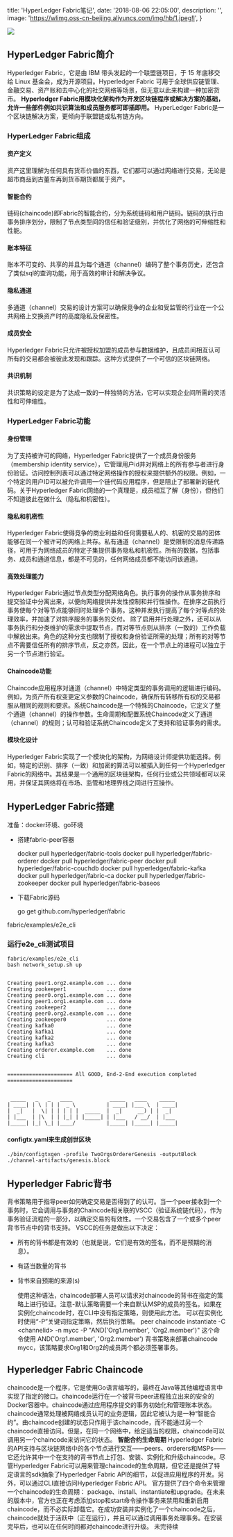 

  title: 'HyperLedger Fabric笔记',
  date: '2018-08-06 22:05:00',
  description: '',
  image: 'https://wlimg.oss-cn-beijing.aliyuncs.com/img/hb/1.jpeg!l',
}

![](https://wlimg.oss-cn-beijing.aliyuncs.com/img/hb/1.jpeg!l) 

HyperLedger Fabric简介
--------------------

Hyperledger Fabric，它是由 IBM 带头发起的一个联盟链项目，于 15 年底移交给 Linux 基金会，成为开源项目。Hyperledger Fabric 可用于全球供应链管理、金融交易、资产账和去中心化的社交网络等场景，但无意以此来构建一种加密货币。 **Hyperledger Fabric用模块化架构作为开发区块链程序或解决方案的基础，允许一些部件例如共识算法和成员服务都可即插即用。** HyperLedger Fabric是一个区块链解决方案，更倾向于联盟链或私有链方向。

### HyperLedger Fabric组成

#### 资产定义

资产这里理解为任何具有货币价值的东西，它们都可以通过网络进行交易，无论是超市商品到古董车再到货币期货都属于资产。

#### 智能合约

链码(chaincode)即Fabric的智能合约，分为系统链码和用户链码。链码的执行由事务排序划分，限制了节点类型间的信任和验证级别，并优化了网络的可伸缩性和性能。

#### 账本特征

账本不可变的、共享的并且为每个通道（channel）编码了整个事务历史，还包含了类似sql的查询功能，用于高效的审计和解决争议。

#### 隐私通道

多通道（channel）交易的设计方案可以确保竞争的企业和受监管的行业在一个公共网络上交换资产时的高度隐私及保密性。

#### 成员安全

Hyperledger Fabric只允许被授权加盟的成员参与数据维护，且成员间相互认可所有的交易都会被彼此发现和跟踪。这种方式提供了一个可信的区块链网络。

#### 共识机制

共识策略的设定是为了达成一致的一种独特的方法，它可以实现企业间所需的灵活性和可伸缩性。

### HyperLedger Fabric功能

#### 身份管理

为了支持被许可的网络，Hyperledger Fabric提供了一个成员身份服务（membership identity service），它管理用户id并对网络上的所有参与者进行身份验证。访问控制列表可以通过特定网络操作的授权来提供额外的权限。例如，一个特定的用户ID可以被允许调用一个链代码应用程序，但是阻止了部署新的链代码。关于Hyperledger Fabric网络的一个真理是，成员相互了解（身份），但他们不知道彼此在做什么（隐私和机密性）。

#### 隐私和机密性

Hyperledger Fabric使得竞争的商业利益和任何需要私人的、机密的交易的团体能够在同一个被许可的网络上共存。私有通道（channel）是受限制的消息传递路径，可用于为网络成员的特定子集提供事务隐私和机密性。所有的数据，包括事务、成员和通道信息，都是不可见的，任何网络成员都不能访问该通道。

#### 高效处理能力

Hyperledger Fabric通过节点类型分配网络角色。执行事务的操作从事务排序和提交验证中分离出来，以便向网络提供并发性控制和并行性操作。在排序之前执行事务使每个对等节点能够同时处理多个事务。这种并发执行提高了每个对等点的处理效率，并加速了对排序服务的事务的交付。 除了启用并行处理之外，还可以从事务执行和分类维护的需求中提取节点，而对等节点则从排序（一致的）工作负载中解放出来。角色的这种分支也限制了授权和身份验证所需的处理；所有的对等节点不需要信任所有的排序节点，反之亦然，因此，在一个节点上的进程可以独立于另一个节点进行验证。

#### Chaincode功能

Chaincode应用程序对通道（channel）中特定类型的事务调用的逻辑进行编码。例如，为资产所有权变更定义参数的Chaincode，确保所有转移所有权的交易都服从相同的规则和要求。系统Chaincode是一个特殊的Chaincode，它定义了整个通道（channel）的操作参数。生命周期和配置系统Chaincode定义了通道（channel）的规则；认可和验证系统Chaincode定义了支持和验证事务的需求。

#### 模块化设计

Hyperledger Fabric实现了一个模块化的架构，为网络设计师提供功能选择。例如，特定的识别、排序（一致）和加密的算法可以被插入到任何一个Hyperledger Fabric的网络中。其结果是一个通用的区块链架构，任何行业或公共领域都可以采用，并保证其网络将在市场、监管和地理界线之间进行互操作。

HyperLedger Fabric搭建
--------------------

准备：docker环境、go环境

*   搭建fabric-peer容器

    docker pull hyperledger/fabric-tools
    docker pull hyperledger/fabric-orderer
    docker pull hyperledger/fabric-peer
    docker pull hyperledger/fabric-couchdb
    docker pull hyperledger/fabric-kafka
    docker pull hyperledger/fabric-ca
    docker pull hyperledger/fabric-zookeeper
    docker pull hyperledger/fabric-baseos
    

*   下载Fabric源码

    go get github.com/hyperledger/fabric
    

fabric/examples/e2e_cli

### 运行e2e_cli测试项目

    fabric/examples/e2e_cli
    bash network_setup.sh up
    

    Creating peer1.org2.example.com ... done
    Creating zookeeper1             ... done
    Creating peer0.org1.example.com ... done
    Creating peer1.org1.example.com ... done
    Creating zookeeper2             ... done
    Creating peer0.org2.example.com ... done
    Creating zookeeper0             ... done
    Creating kafka0                 ... done
    Creating kafka1                 ... done
    Creating kafka2                 ... done
    Creating kafka3                 ... done
    Creating orderer.example.com    ... done
    Creating cli                    ... done
    

    ===================== All GOOD, End-2-End execution completed =====================
    
    
     _____   _   _   ____            _____   ____    _____
    | ____| | \ | | |  _ \          | ____| |___ \  | ____|
    |  _|   |  \| | | | | |  _____  |  _|     __) | |  _|
    | |___  | |\  | | |_| | |_____| | |___   / __/  | |___
    |_____| |_| \_| |____/          |_____| |_____| |_____|
    

#### configtx.yaml来生成创世区块

    ./bin/configtxgen -profile TwoOrgsOrdererGenesis -outputBlock ./channel-artifacts/genesis.block
    

Hyperledger Fabric背书
--------------------

背书策略用于指导peer如何确定交易是否得到了的认可。当一个peer接收到一个事务时，它会调用与事务的Chaincode相关联的VSCC（验证系统链代码），作为事务验证流程的一部分，以确定交易的有效性。一个交易包含了一个或多个peer背书节点中的背书支持。 VSCC的任务是做出以下决定：

*   所有的背书都是有效的（也就是说，它们是有效的签名，而不是预期的消息）。
*   有适当数量的背书
*   背书来自预期的来源(s)

     使用这种语法，chaincode部署人员可以请求对chaincode的背书在指定的策略上进行验证。注意-默认策略需要一个来自默认MSP的成员的签名。如果在实例化chaincode时，在CLI中没有指定策略，则使用此方法。
     可以在实例化时使用“-P”关键词指定策略，然后执行策略。
    peer chaincode instantiate -C \<channelid\> -n mycc -P "AND('Org1.member', 'Org2.member')"
     这个命令使用 AND('Org1.member', 'Org2.member') 背书策略来部署chaincode mycc，该策略要求Org1和Org2的成员两个都必须签署事务。
    

Hyperledger Fabric Chaincode
----------------------------

chaincode是一个程序，它是使用Go语言编写的，最终在Java等其他编程语言中实现了指定的接口。chaincode运行在一个被背书peer进程独立出来的安全的Docker容器中。chaincode通过应用程序提交的事务初始化和管理账本状态。 chaincode通常处理被网络成员认可的业务逻辑，因此它被认为是一种“智能合约”。由chaincode创建的状态只作用于该chaincode，而不能通过另一个chaincode直接访问。但是，在同一个网络中，给定适当的权限，chaincode可以调用另一个chaincode来访问它的状态。 **智能合约生命周期** Hyperledger Fabric的API支持与区块链网络中的各个节点进行交互——peers、orderers和MSPs——它还允许其中一个在支持的背书节点上打包、安装、实例化和升级chaincode。尽管Hyperledger Fabric可以用来管理chaincode的生命周期，但它还是提供了特定语言的sdk抽象了Hyperledger Fabric API的细节，以促进应用程序的开发。另外，可以通过CLI直接访问Hyperledger Fabric API。 官方提供了四个命令来管理一个chaincode的生命周期： package、install、instantiate和upgrade。在未来的版本中，官方也正在考虑添加stop和start命令操作事务来禁用和重新启用chaincode，而不必实际卸载它。在成功安装并实例化了一个chaincode之后，chaincode就处于活跃中（正在运行），并且可以通过调用事务处理事务。在安装完毕后，也可以在任何时间都对chaincode进行升级。 未完待续

